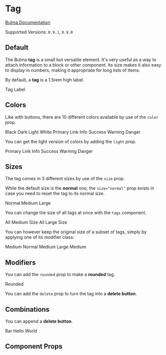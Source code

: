 

<Meta title="Elements/Tag" component={Tag} />

# Tag

[Bulma Documentation](https://bulma.io/documentation/elements/tag/)

Supported Versions: `0.9.1`, `0.9.0`

## Default

The Bulma **tag** is a small but versatile element. It's very useful as a way to attach information to a block or other component. Its size makes it also easy to display in numbers, making it appropriate for long lists of items.

By default, a **tag** is a 1.5rem high label.

<Canvas>
  <Story name="Default">
    <Tag>Tag Label</Tag>
  </Story>
</Canvas>

## Colors

Like with buttons, there are 10 different colors available by use of the `color` prop.

<Canvas>
  <Story name="Colors">
    <Tags>
      <Tag color="black">Black</Tag>
      <Tag color="dark">Dark</Tag>
      <Tag color="light">Light</Tag>
      <Tag color="white">White</Tag>
      <Tag color="primary">Primary</Tag>
      <Tag color="link">Link</Tag>
      <Tag color="info">Info</Tag>
      <Tag color="success">Success</Tag>
      <Tag color="warning">Warning</Tag>
      <Tag color="danger">Danger</Tag>
    </Tags>
  </Story>
</Canvas>

You can get the light version of colors by adding the `light` prop.

<Canvas>
  <Story name="Light Colors">
    <Tags>
      <Tag color="primary" light>Primary</Tag>
      <Tag color="link" light>Link</Tag>
      <Tag color="info" light>Info</Tag>
      <Tag color="success" light>Success</Tag>
      <Tag color="warning" light>Warning</Tag>
      <Tag color="danger" light>Danger</Tag>
    </Tags>
  </Story>
</Canvas>

## Sizes

The tag comes in 3 different sizes by use of the `size` prop.

While the default size is the **normal** one, the `size="normal"` prop exists in case you need to reset the tag to its normal size.

<Canvas>
  <Story name="Sizes">
    <Tags>
      <Tag size="normal">Normal</Tag>
      <Tag size="medium">Medium</Tag>
      <Tag size="large">Large</Tag>
    </Tags>
  </Story>
</Canvas>

You can change the size of all tags at once with the `tags` component.

<Canvas>
  <Story name="Group Sizes">
    <Tags size="medium">
      <Tag>All</Tag>
      <Tag>Medium</Tag>
      <Tag>Size</Tag>
    </Tags>
    <Tags size="large">
      <Tag>All</Tag>
      <Tag>Large</Tag>
      <Tag>Size</Tag>
    </Tags>
  </Story>
</Canvas>

You can however keep the original size of a subset of tags, simply by applying one of its modifier class:

<Canvas>
  <Story name="Group Sizes with Subset">
    <Tags size="medium">
      <Tag>Medium</Tag>
      <Tag size="normal">Normal</Tag>
      <Tag>Medium</Tag>
      <Tag size="large">Large</Tag>
      <Tag>Medium</Tag>
    </Tags>
  </Story>
</Canvas>

## Modifiers

You can add the `rounded` prop to make a **rounded** tag.

<Canvas>
  <Story name="Rounded">
    <Tag rounded>Rounded</Tag>
  </Story>
</Canvas>

You can add the `delete` prop to turn the tag into a **delete button**.

<Canvas>
  <Story name="Delete">
    <Tag delete/>
  </Story>
</Canvas>

## Combinations

You can append a **delete button**.

<Canvas>
  <Story name="Combinations">
    <Tags>
      <Tag color="success">
        Bar
        <Delete size="small" />
      </Tag>
      <Tag color="warning" size="medium">
        Hello
        <Delete size="small" />
      </Tag>
      <Tag color="danger" size="large">
        World
        <Delete />
      </Tag>
    </Tags>
  </Story>
</Canvas>

## Component Props

<ArgsTable of={Tag} />
